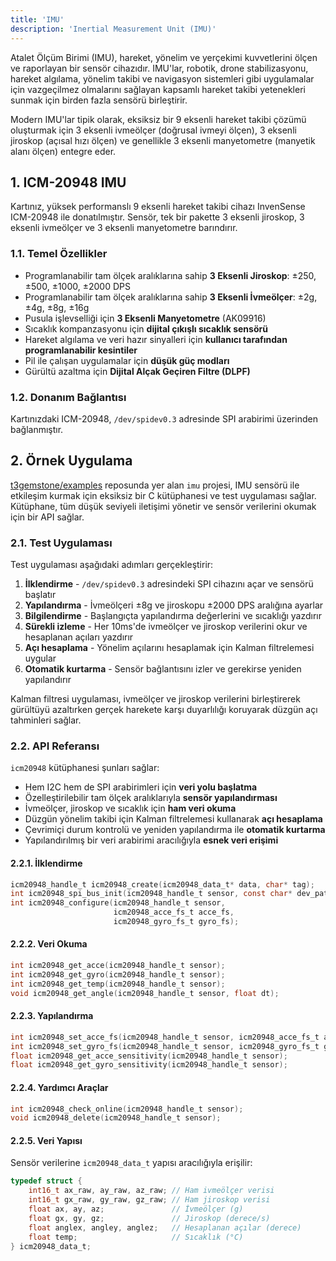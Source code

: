 ```yaml
---
title: 'IMU'
description: 'Inertial Measurement Unit (IMU)'
---
```



Atalet Ölçüm Birimi (IMU), hareket, yönelim ve yerçekimi kuvvetlerini ölçen ve raporlayan bir sensör cihazıdır. IMU'lar,
robotik, drone stabilizasyonu, hareket algılama, yönelim takibi ve navigasyon sistemleri gibi uygulamalar için
vazgeçilmez olmalarını sağlayan kapsamlı hareket takibi yetenekleri sunmak için birden fazla sensörü birleştirir.

Modern IMU'lar tipik olarak, eksiksiz bir 9 eksenli hareket takibi çözümü oluşturmak için 3 eksenli ivmeölçer (doğrusal
ivmeyi ölçen), 3 eksenli jiroskop (açısal hızı ölçen) ve genellikle 3 eksenli manyetometre (manyetik alanı ölçen)
entegre eder.

## 1. ICM-20948 IMU

Kartınız, yüksek performanslı 9 eksenli hareket takibi cihazı InvenSense ICM-20948 ile donatılmıştır. Sensör, tek bir
pakette 3 eksenli jiroskop, 3 eksenli ivmeölçer ve 3 eksenli manyetometre barındırır.

### 1.1. Temel Özellikler

- Programlanabilir tam ölçek aralıklarına sahip **3 Eksenli Jiroskop**: ±250, ±500, ±1000, ±2000 DPS
- Programlanabilir tam ölçek aralıklarına sahip **3 Eksenli İvmeölçer**: ±2g, ±4g, ±8g, ±16g
- Pusula işlevselliği için **3 Eksenli Manyetometre** (AK09916)
- Sıcaklık kompanzasyonu için **dijital çıkışlı sıcaklık sensörü**
- Hareket algılama ve veri hazır sinyalleri için **kullanıcı tarafından programlanabilir kesintiler**
- Pil ile çalışan uygulamalar için **düşük güç modları**
- Gürültü azaltma için **Dijital Alçak Geçiren Filtre (DLPF)**

### 1.2. Donanım Bağlantısı

Kartınızdaki ICM-20948, `/dev/spidev0.3` adresinde SPI arabirimi üzerinden bağlanmıştır.

## 2. Örnek Uygulama

[t3gemstone/examples](https://github.com/t3gemstone/examples) reposunda yer alan `imu` projesi, IMU sensörü ile
etkileşim kurmak için eksiksiz bir C kütüphanesi ve test uygulaması sağlar. Kütüphane, tüm düşük seviyeli iletişimi
yönetir ve sensör verilerini okumak için bir API sağlar.

### 2.1. Test Uygulaması

Test uygulaması aşağıdaki adımları gerçekleştirir:

1. **İlklendirme** - `/dev/spidev0.3` adresindeki SPI cihazını açar ve sensörü başlatır
2. **Yapılandırma** - İvmeölçeri ±8g ve jiroskopu ±2000 DPS aralığına ayarlar
3. **Bilgilendirme** - Başlangıçta yapılandırma değerlerini ve sıcaklığı yazdırır
4. **Sürekli izleme** - Her 10ms'de ivmeölçer ve jiroskop verilerini okur ve hesaplanan açıları yazdırır
5. **Açı hesaplama** - Yönelim açılarını hesaplamak için Kalman filtrelemesi uygular
6. **Otomatik kurtarma** - Sensör bağlantısını izler ve gerekirse yeniden yapılandırır

<Tip>
Kalman filtresi uygulaması, ivmeölçer ve jiroskop verilerini birleştirerek gürültüyü azaltırken gerçek harekete karşı
duyarlılığı koruyarak düzgün açı tahminleri sağlar.
</Tip>

<SnippetImuOutput />

### 2.2. API Referansı

`icm20948` kütüphanesi şunları sağlar:

- Hem I2C hem de SPI arabirimleri için **veri yolu başlatma**
- Özelleştirilebilir tam ölçek aralıklarıyla **sensör yapılandırması**
- İvmeölçer, jiroskop ve sıcaklık için **ham veri okuma**
- Düzgün yönelim takibi için Kalman filtrelemesi kullanarak **açı hesaplama**
- Çevrimiçi durum kontrolü ve yeniden yapılandırma ile **otomatik kurtarma**
- Yapılandırılmış bir veri arabirimi aracılığıyla **esnek veri erişimi**

#### 2.2.1. İlklendirme

```c
icm20948_handle_t icm20948_create(icm20948_data_t* data, char* tag);
int icm20948_spi_bus_init(icm20948_handle_t sensor, const char* dev_path);
int icm20948_configure(icm20948_handle_t sensor, 
                       icm20948_acce_fs_t acce_fs, 
                       icm20948_gyro_fs_t gyro_fs);
```

#### 2.2.2. Veri Okuma

```c
int icm20948_get_acce(icm20948_handle_t sensor);
int icm20948_get_gyro(icm20948_handle_t sensor);
int icm20948_get_temp(icm20948_handle_t sensor);
void icm20948_get_angle(icm20948_handle_t sensor, float dt);
```

#### 2.2.3. Yapılandırma

```c
int icm20948_set_acce_fs(icm20948_handle_t sensor, icm20948_acce_fs_t acce_fs);
int icm20948_set_gyro_fs(icm20948_handle_t sensor, icm20948_gyro_fs_t gyro_fs);
float icm20948_get_acce_sensitivity(icm20948_handle_t sensor);
float icm20948_get_gyro_sensitivity(icm20948_handle_t sensor);
```

#### 2.2.4. Yardımcı Araçlar

```c
int icm20948_check_online(icm20948_handle_t sensor);
void icm20948_delete(icm20948_handle_t sensor);
```

#### 2.2.5. Veri Yapısı

Sensör verilerine `icm20948_data_t` yapısı aracılığıyla erişilir:

```c
typedef struct {
    int16_t ax_raw, ay_raw, az_raw; // Ham ivmeölçer verisi
    int16_t gx_raw, gy_raw, gz_raw; // Ham jiroskop verisi
    float ax, ay, az;               // İvmeölçer (g)
    float gx, gy, gz;               // Jiroskop (derece/s)
    float anglex, angley, anglez;   // Hesaplanan açılar (derece)
    float temp;                     // Sıcaklık (°C)
} icm20948_data_t;
```
